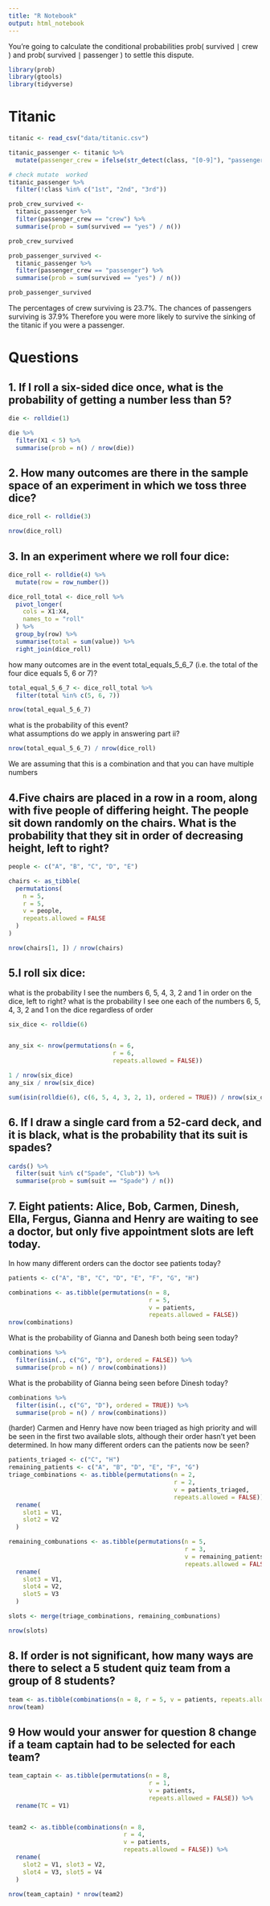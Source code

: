 ```yaml
---
title: "R Notebook"
output: html_notebook
---
```

You’re going to calculate the conditional probabilities prob( survived ∣ crew ) and prob( survived ∣ passenger ) to settle this dispute.

```r
library(prob)
library(gtools)
library(tidyverse)
```

# Titanic

```r
titanic <- read_csv("data/titanic.csv")

titanic_passenger <- titanic %>%
  mutate(passenger_crew = ifelse(str_detect(class, "[0-9]"), "passenger", "crew"))

# check mutate  worked
titanic_passenger %>%
  filter(!class %in% c("1st", "2nd", "3rd"))
```

```r
prob_crew_survived <-
  titanic_passenger %>%
  filter(passenger_crew == "crew") %>%
  summarise(prob = sum(survived == "yes") / n())

prob_crew_survived
```

```r
prob_passenger_survived <-
  titanic_passenger %>%
  filter(passenger_crew == "passenger") %>%
  summarise(prob = sum(survived == "yes") / n())

prob_passenger_survived
```

The percentages of crew surviving is 23.7%. The chances of passengers surviving is 37.9%
Therefore you were more likely to survive the sinking of the titanic if you were a passenger.

# Questions
## 1. If I roll a six-sided dice once, what is the probability of getting a number less than 5?

```r
die <- rolldie(1)

die %>%
  filter(X1 < 5) %>%
  summarise(prob = n() / nrow(die))
```

## 2. How many outcomes are there in the sample space of an experiment in which we toss three dice?

```r
dice_roll <- rolldie(3)

nrow(dice_roll)
```

## 3. In an experiment where we roll four dice:
```r
dice_roll <- rolldie(4) %>%
  mutate(row = row_number())

dice_roll_total <- dice_roll %>%
  pivot_longer(
    cols = X1:X4,
    names_to = "roll"
  ) %>%
  group_by(row) %>%
  summarise(total = sum(value)) %>%
  right_join(dice_roll)
```

 how many outcomes are in the event total_equals_5_6_7 (i.e. the total of the four dice equals 5, 6 or 7)?

```r
total_equal_5_6_7 <- dice_roll_total %>%
  filter(total %in% c(5, 6, 7))

nrow(total_equal_5_6_7)
```

what is the probability of this event?  
what assumptions do we apply in answering part ii?
```r
nrow(total_equal_5_6_7) / nrow(dice_roll)
```

We are assuming that this is a combination and that you can have multiple numbers

## 4.Five chairs are placed in a row in a room, along with five people of differing height. The people sit down randomly on the chairs. What is the probability that they sit in order of decreasing height, left to right?

```r
people <- c("A", "B", "C", "D", "E")

chairs <- as_tibble(
  permutations(
    n = 5,
    r = 5,
    v = people,
    repeats.allowed = FALSE
  )
)

nrow(chairs[1, ]) / nrow(chairs)
```
## 5.I roll six dice:

what is the probability I see the numbers 6, 5, 4, 3, 2 and 1 in order on the dice, left to right?
what is the probability I see one each of the numbers 6, 5, 4, 3, 2 and 1 on the dice regardless of order
```r
six_dice <- rolldie(6)


any_six <- nrow(permutations(n = 6,
                             r = 6, 
                             repeats.allowed = FALSE))
```
```r
1 / nrow(six_dice)
any_six / nrow(six_dice)
```

```r
sum(isin(rolldie(6), c(6, 5, 4, 3, 2, 1), ordered = TRUE)) / nrow(six_dice)
```

## 6. If I draw a single card from a 52-card deck, and it is black, what is the probability that its suit is spades?
```r
cards() %>%
  filter(suit %in% c("Spade", "Club")) %>%
  summarise(prob = sum(suit == "Spade") / n())
```
## 7. Eight patients: Alice, Bob, Carmen, Dinesh, Ella, Fergus, Gianna and Henry are waiting to see a doctor, but only five appointment slots are left today.
In how many different orders can the doctor see patients today?
```r
patients <- c("A", "B", "C", "D", "E", "F", "G", "H")

combinations <- as.tibble(permutations(n = 8, 
                                       r = 5, 
                                       v = patients, 
                                       repeats.allowed = FALSE))
nrow(combinations)
```

What is the probability of Gianna and Danesh both being seen today?
```r
combinations %>%
  filter(isin(., c("G", "D"), ordered = FALSE)) %>%
  summarise(prob = n() / nrow(combinations))
```

What is the probability of Gianna being seen before Dinesh today?
```r
combinations %>%
  filter(isin(., c("G", "D"), ordered = TRUE)) %>%
  summarise(prob = n() / nrow(combinations))
```
(harder) Carmen and Henry have now been triaged as high priority and will be seen in the first two available slots, although their order hasn’t yet been determined. In how many different orders can the patients now be seen?
```r
patients_triaged <- c("C", "H")
remaining_patients <- c("A", "B", "D", "E", "F", "G")
triage_combinations <- as.tibble(permutations(n = 2, 
                                              r = 2, 
                                              v = patients_triaged, 
                                              repeats.allowed = FALSE)) %>%
  rename(
    slot1 = V1,
    slot2 = V2
  )

remaining_combunations <- as.tibble(permutations(n = 5, 
                                                 r = 3, 
                                                 v = remaining_patients, 
                                                 repeats.allowed = FALSE)) %>%
  rename(
    slot3 = V1,
    slot4 = V2,
    slot5 = V3
  )

slots <- merge(triage_combinations, remaining_combunations)

nrow(slots)
```
## 8. If order is not significant, how many ways are there to select a 5 student quiz team from a group of 8 students?



```r
team <- as.tibble(combinations(n = 8, r = 5, v = patients, repeats.allowed = FALSE))
nrow(team)
```
## 9 How would your answer for question 8 change if a team captain had to be selected for each team?
```r
team_captain <- as.tibble(permutations(n = 8, 
                                       r = 1, 
                                       v = patients, 
                                       repeats.allowed = FALSE)) %>%
  rename(TC = V1)


team2 <- as.tibble(combinations(n = 8,
                                r = 4, 
                                v = patients, 
                                repeats.allowed = FALSE)) %>%
  rename(
    slot2 = V1, slot3 = V2,
    slot4 = V3, slot5 = V4
  )

nrow(team_captain) * nrow(team2)
```
